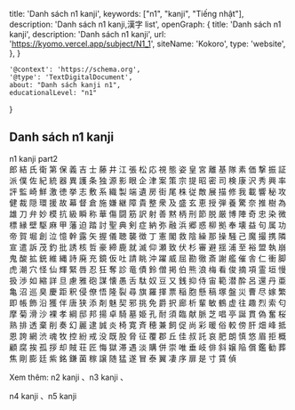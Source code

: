   title: 'Danh sách n1 kanji',
  keywords: ["n1", "kanji", "Tiếng nhật"],
  description: 'Danh sách n1 kanji,漢字 list',
  openGraph: {
    title: 'Danh sách n1 kanji',
    description: 'Danh sách n1 kanji',
    url: 'https://kyomo.vercel.app/subject/N1_1',
    siteName: 'Kokoro',
    type: 'website',
  },
}

    '@context': 'https://schema.org',
    '@type': 'TextDigitalDocument',
    about: "Danh sách kanji n1",
    educationalLevel: "n1"
}

## Danh sách n1 kanji
<Link href="/subject/N1_2">n1 kanji part2</Link><br/>

<Link href="/post/郎">郎</Link>
<Link href="/post/結">結</Link>
<Link href="/post/氏">氏</Link>
<Link href="/post/衛">衛</Link>
<Link href="/post/第">第</Link>
<Link href="/post/保">保</Link>
<Link href="/post/義">義</Link>
<Link href="/post/吉">吉</Link>
<Link href="/post/士">士</Link>
<Link href="/post/藤">藤</Link>
<Link href="/post/井">井</Link>
<Link href="/post/江">江</Link>
<Link href="/post/張">張</Link>
<Link href="/post/松">松</Link>
<Link href="/post/応">応</Link>
<Link href="/post/視">視</Link>
<Link href="/post/態">態</Link>
<Link href="/post/姿">姿</Link>
<Link href="/post/皇">皇</Link>
<Link href="/post/宮">宮</Link>
<Link href="/post/離">離</Link>
<Link href="/post/基">基</Link>
<Link href="/post/隊">隊</Link>
<Link href="/post/素">素</Link>
<Link href="/post/価">価</Link>
<Link href="/post/撃">撃</Link>
<Link href="/post/振">振</Link>
<Link href="/post/証">証</Link>
<Link href="/post/派">派</Link>
<Link href="/post/僕">僕</Link>
<Link href="/post/佐">佐</Link>
<Link href="/post/紀">紀</Link>
<Link href="/post/統">統</Link>
<Link href="/post/器">器</Link>
<Link href="/post/異">異</Link>
<Link href="/post/護">護</Link>
<Link href="/post/条">条</Link>
<Link href="/post/独">独</Link>
<Link href="/post/源">源</Link>
<Link href="/post/影">影</Link>
<Link href="/post/眼">眼</Link>
<Link href="/post/企">企</Link>
<Link href="/post/津">津</Link>
<Link href="/post/案">案</Link>
<Link href="/post/策">策</Link>
<Link href="/post/宗">宗</Link>
<Link href="/post/提">提</Link>
<Link href="/post/昭">昭</Link>
<Link href="/post/密">密</Link>
<Link href="/post/司">司</Link>
<Link href="/post/検">検</Link>
<Link href="/post/康">康</Link>
<Link href="/post/沢">沢</Link>
<Link href="/post/秀">秀</Link>
<Link href="/post/興">興</Link>
<Link href="/post/率">率</Link>
<Link href="/post/評">評</Link>
<Link href="/post/監">監</Link>
<Link href="/post/崎">崎</Link>
<Link href="/post/鮮">鮮</Link>
<Link href="/post/激">激</Link>
<Link href="/post/徳">徳</Link>
<Link href="/post/挙">挙</Link>
<Link href="/post/志">志</Link>
<Link href="/post/敷">敷</Link>
<Link href="/post/系">系</Link>
<Link href="/post/織">織</Link>
<Link href="/post/製">製</Link>
<Link href="/post/端">端</Link>
<Link href="/post/遺">遺</Link>
<Link href="/post/房">房</Link>
<Link href="/post/街">街</Link>
<Link href="/post/尾">尾</Link>
<Link href="/post/株">株</Link>
<Link href="/post/従">従</Link>
<Link href="/post/敵">敵</Link>
<Link href="/post/展">展</Link>
<Link href="/post/描">描</Link>
<Link href="/post/修">修</Link>
<Link href="/post/我">我</Link>
<Link href="/post/載">載</Link>
<Link href="/post/響">響</Link>
<Link href="/post/秘">秘</Link>
<Link href="/post/攻">攻</Link>
<Link href="/post/健">健</Link>
<Link href="/post/裁">裁</Link>
<Link href="/post/隠">隠</Link>
<Link href="/post/環">環</Link>
<Link href="/post/援">援</Link>
<Link href="/post/故">故</Link>
<Link href="/post/幕">幕</Link>
<Link href="/post/督">督</Link>
<Link href="/post/倉">倉</Link>
<Link href="/post/施">施</Link>
<Link href="/post/嫌">嫌</Link>
<Link href="/post/継">継</Link>
<Link href="/post/障">障</Link>
<Link href="/post/貴">貴</Link>
<Link href="/post/整">整</Link>
<Link href="/post/衆">衆</Link>
<Link href="/post/及">及</Link>
<Link href="/post/盛">盛</Link>
<Link href="/post/玄">玄</Link>
<Link href="/post/恵">恵</Link>
<Link href="/post/授">授</Link>
<Link href="/post/弾">弾</Link>
<Link href="/post/養">養</Link>
<Link href="/post/驚">驚</Link>
<Link href="/post/奈">奈</Link>
<Link href="/post/推">推</Link>
<Link href="/post/樹">樹</Link>
<Link href="/post/為">為</Link>
<Link href="/post/雄">雄</Link>
<Link href="/post/刀">刀</Link>
<Link href="/post/弁">弁</Link>
<Link href="/post/妙">妙</Link>
<Link href="/post/模">模</Link>
<Link href="/post/抗">抗</Link>
<Link href="/post/級">級</Link>
<Link href="/post/瞬">瞬</Link>
<Link href="/post/称">称</Link>
<Link href="/post/華">華</Link>
<Link href="/post/傷">傷</Link>
<Link href="/post/闘">闘</Link>
<Link href="/post/筋">筋</Link>
<Link href="/post/訳">訳</Link>
<Link href="/post/射">射</Link>
<Link href="/post/善">善</Link>
<Link href="/post/黙">黙</Link>
<Link href="/post/柄">柄</Link>
<Link href="/post/刑">刑</Link>
<Link href="/post/節">節</Link>
<Link href="/post/脱">脱</Link>
<Link href="/post/厳">厳</Link>
<Link href="/post/博">博</Link>
<Link href="/post/陣">陣</Link>
<Link href="/post/奇">奇</Link>
<Link href="/post/忠">忠</Link>
<Link href="/post/染">染</Link>
<Link href="/post/微">微</Link>
<Link href="/post/標">標</Link>
<Link href="/post/縁">縁</Link>
<Link href="/post/壁">壁</Link>
<Link href="/post/駆">駆</Link>
<Link href="/post/麻">麻</Link>
<Link href="/post/甲">甲</Link>
<Link href="/post/藩">藩</Link>
<Link href="/post/迫">迫</Link>
<Link href="/post/踏">踏</Link>
<Link href="/post/討">討</Link>
<Link href="/post/聖">聖</Link>
<Link href="/post/典">典</Link>
<Link href="/post/剣">剣</Link>
<Link href="/post/症">症</Link>
<Link href="/post/納">納</Link>
<Link href="/post/弥">弥</Link>
<Link href="/post/融">融</Link>
<Link href="/post/浜">浜</Link>
<Link href="/post/郷">郷</Link>
<Link href="/post/惑">惑</Link>
<Link href="/post/柳">柳</Link>
<Link href="/post/拠">拠</Link>
<Link href="/post/奉">奉</Link>
<Link href="/post/壊">壊</Link>
<Link href="/post/益">益</Link>
<Link href="/post/句">句</Link>
<Link href="/post/属">属</Link>
<Link href="/post/功">功</Link>
<Link href="/post/帝">帝</Link>
<Link href="/post/賀">賀</Link>
<Link href="/post/堀">堀</Link>
<Link href="/post/創">創</Link>
<Link href="/post/泣">泣</Link>
<Link href="/post/憶">憶</Link>
<Link href="/post/幹">幹</Link>
<Link href="/post/露">露</Link>
<Link href="/post/矢">矢</Link>
<Link href="/post/握">握</Link>
<Link href="/post/儀">儀</Link>
<Link href="/post/聴">聴</Link>
<Link href="/post/襲">襲</Link>
<Link href="/post/徴">徴</Link>
<Link href="/post/丁">丁</Link>
<Link href="/post/憲">憲</Link>
<Link href="/post/閣">閣</Link>
<Link href="/post/救">救</Link>
<Link href="/post/陰">陰</Link>
<Link href="/post/繰">繰</Link>
<Link href="/post/那">那</Link>
<Link href="/post/操">操</Link>
<Link href="/post/騒">騒</Link>
<Link href="/post/己">己</Link>
<Link href="/post/魔">魔</Link>
<Link href="/post/撮">撮</Link>
<Link href="/post/携">携</Link>
<Link href="/post/隣">隣</Link>
<Link href="/post/宣">宣</Link>
<Link href="/post/遣">遣</Link>
<Link href="/post/訴">訴</Link>
<Link href="/post/茂">茂</Link>
<Link href="/post/釣">釣</Link>
<Link href="/post/批">批</Link>
<Link href="/post/誘">誘</Link>
<Link href="/post/核">核</Link>
<Link href="/post/哲">哲</Link>
<Link href="/post/豪">豪</Link>
<Link href="/post/締">締</Link>
<Link href="/post/鹿">鹿</Link>
<Link href="/post/就">就</Link>
<Link href="/post/滅">滅</Link>
<Link href="/post/仰">仰</Link>
<Link href="/post/瀬">瀬</Link>
<Link href="/post/致">致</Link>
<Link href="/post/伏">伏</Link>
<Link href="/post/杉">杉</Link>
<Link href="/post/審">審</Link>
<Link href="/post/避">避</Link>
<Link href="/post/揺">揺</Link>
<Link href="/post/浦">浦</Link>
<Link href="/post/至">至</Link>
<Link href="/post/裕">裕</Link>
<Link href="/post/盟">盟</Link>
<Link href="/post/執">執</Link>
<Link href="/post/崩">崩</Link>
<Link href="/post/鬼">鬼</Link>
<Link href="/post/酸">酸</Link>
<Link href="/post/拡">拡</Link>
<Link href="/post/銃">銃</Link>
<Link href="/post/維">維</Link>
<Link href="/post/縄">縄</Link>
<Link href="/post/詩">詩</Link>
<Link href="/post/廃">廃</Link>
<Link href="/post/充">充</Link>
<Link href="/post/鏡">鏡</Link>
<Link href="/post/仮">仮</Link>
<Link href="/post/吐">吐</Link>
<Link href="/post/請">請</Link>
<Link href="/post/眺">眺</Link>
<Link href="/post/沖">沖</Link>
<Link href="/post/躍">躍</Link>
<Link href="/post/威">威</Link>
<Link href="/post/屈">屈</Link>
<Link href="/post/勘">勘</Link>
<Link href="/post/徹">徹</Link>
<Link href="/post/斎">斎</Link>
<Link href="/post/謝">謝</Link>
<Link href="/post/艦">艦</Link>
<Link href="/post/催">催</Link>
<Link href="/post/舎">舎</Link>
<Link href="/post/仁">仁</Link>
<Link href="/post/衝">衝</Link>
<Link href="/post/脚">脚</Link>
<Link href="/post/虎">虎</Link>
<Link href="/post/潮">潮</Link>
<Link href="/post/穴">穴</Link>
<Link href="/post/怪">怪</Link>
<Link href="/post/仙">仙</Link>
<Link href="/post/輝">輝</Link>
<Link href="/post/緊">緊</Link>
<Link href="/post/唇">唇</Link>
<Link href="/post/忍">忍</Link>
<Link href="/post/狂">狂</Link>
<Link href="/post/奪">奪</Link>
<Link href="/post/診">診</Link>
<Link href="/post/竜">竜</Link>
<Link href="/post/債">債</Link>
<Link href="/post/鈴">鈴</Link>
<Link href="/post/僧">僧</Link>
<Link href="/post/掲">掲</Link>
<Link href="/post/伯">伯</Link>
<Link href="/post/熊">熊</Link>
<Link href="/post/浪">浪</Link>
<Link href="/post/梅">梅</Link>
<Link href="/post/看">看</Link>
<Link href="/post/俊">俊</Link>
<Link href="/post/摘">摘</Link>
<Link href="/post/項">項</Link>
<Link href="/post/霊">霊</Link>
<Link href="/post/垣">垣</Link>
<Link href="/post/慢">慢</Link>
<Link href="/post/扱">扱</Link>
<Link href="/post/渉">渉</Link>
<Link href="/post/如">如</Link>
<Link href="/post/縮">縮</Link>
<Link href="/post/詳">詳</Link>
<Link href="/post/旦">旦</Link>
<Link href="/post/慮">慮</Link>
<Link href="/post/雅">雅</Link>
<Link href="/post/砲">砲</Link>
<Link href="/post/謀">謀</Link>
<Link href="/post/懐">懐</Link>
<Link href="/post/愚">愚</Link>
<Link href="/post/舌">舌</Link>
<Link href="/post/駄">駄</Link>
<Link href="/post/奴">奴</Link>
<Link href="/post/豆">豆</Link>
<Link href="/post/又">又</Link>
<Link href="/post/銭">銭</Link>
<Link href="/post/抑">抑</Link>
<Link href="/post/侍">侍</Link>
<Link href="/post/宙">宙</Link>
<Link href="/post/範">範</Link>
<Link href="/post/潜">潜</Link>
<Link href="/post/酔">酔</Link>
<Link href="/post/呂">呂</Link>
<Link href="/post/還">還</Link>
<Link href="/post/丹">丹</Link>
<Link href="/post/亜">亜</Link>
<Link href="/post/亀">亀</Link>
<Link href="/post/沼">沼</Link>
<Link href="/post/巡">巡</Link>
<Link href="/post/臭">臭</Link>
<Link href="/post/慶">慶</Link>
<Link href="/post/距">距</Link>
<Link href="/post/釈">釈</Link>
<Link href="/post/侵">侵</Link>
<Link href="/post/僚">僚</Link>
<Link href="/post/悟">悟</Link>
<Link href="/post/隆">隆</Link>
<Link href="/post/裂">裂</Link>
<Link href="/post/尋">尋</Link>
<Link href="/post/旗">旗</Link>
<Link href="/post/羅">羅</Link>
<Link href="/post/揮">揮</Link>
<Link href="/post/票">票</Link>
<Link href="/post/稲">稲</Link>
<Link href="/post/胞">胞</Link>
<Link href="/post/懸">懸</Link>
<Link href="/post/稿">稿</Link>
<Link href="/post/塚">塚</Link>
<Link href="/post/盤">盤</Link>
<Link href="/post/災">災</Link>
<Link href="/post/曹">曹</Link>
<Link href="/post/尽">尽</Link>
<Link href="/post/嫁">嫁</Link>
<Link href="/post/繁">繁</Link>
<Link href="/post/即">即</Link>
<Link href="/post/帳">帳</Link>
<Link href="/post/飾">飾</Link>
<Link href="/post/沿">沿</Link>
<Link href="/post/獲">獲</Link>
<Link href="/post/伴">伴</Link>
<Link href="/post/唐">唐</Link>
<Link href="/post/狭">狭</Link>
<Link href="/post/添">添</Link>
<Link href="/post/剤">剤</Link>
<Link href="/post/魅">魅</Link>
<Link href="/post/契">契</Link>
<Link href="/post/邪">邪</Link>
<Link href="/post/挑">挑</Link>
<Link href="/post/免">免</Link>
<Link href="/post/爵">爵</Link>
<Link href="/post/択">択</Link>
<Link href="/post/廊">廊</Link>
<Link href="/post/析">析</Link>
<Link href="/post/輩">輩</Link>
<Link href="/post/敏">敏</Link>
<Link href="/post/鶴">鶴</Link>
<Link href="/post/虚">虚</Link>
<Link href="/post/往">往</Link>
<Link href="/post/趣">趣</Link>
<Link href="/post/烈">烈</Link>
<Link href="/post/索">索</Link>
<Link href="/post/匂">匂</Link>
<Link href="/post/摩">摩</Link>
<Link href="/post/菊">菊</Link>
<Link href="/post/滑">滑</Link>
<Link href="/post/沙">沙</Link>
<Link href="/post/裸">裸</Link>
<Link href="/post/孝">孝</Link>
<Link href="/post/綱">綱</Link>
<Link href="/post/邸">邸</Link>
<Link href="/post/邦">邦</Link>
<Link href="/post/揚">揚</Link>
<Link href="/post/卓">卓</Link>
<Link href="/post/騎">騎</Link>
<Link href="/post/墓">墓</Link>
<Link href="/post/姫">姫</Link>
<Link href="/post/孔">孔</Link>
<Link href="/post/耐">耐</Link>
<Link href="/post/須">須</Link>
<Link href="/post/臨">臨</Link>
<Link href="/post/献">献</Link>
<Link href="/post/脈">脈</Link>
<Link href="/post/芝">芝</Link>
<Link href="/post/唱">唱</Link>
<Link href="/post/亭">亭</Link>
<Link href="/post/誕">誕</Link>
<Link href="/post/貫">貫</Link>
<Link href="/post/偽">偽</Link>
<Link href="/post/奮">奮</Link>
<Link href="/post/桜">桜</Link>
<Link href="/post/熟">熟</Link>
<Link href="/post/排">排</Link>
<Link href="/post/透">透</Link>
<Link href="/post/棄">棄</Link>
<Link href="/post/削">削</Link>
<Link href="/post/奏">奏</Link>
<Link href="/post/幻">幻</Link>
<Link href="/post/麗">麗</Link>
<Link href="/post/逮">逮</Link>
<Link href="/post/誠">誠</Link>
<Link href="/post/炎">炎</Link>
<Link href="/post/椅">椅</Link>
<Link href="/post/寛">寛</Link>
<Link href="/post/斉">斉</Link>
<Link href="/post/穂">穂</Link>
<Link href="/post/兼">兼</Link>
<Link href="/post/飼">飼</Link>
<Link href="/post/促">促</Link>
<Link href="/post/尚">尚</Link>
<Link href="/post/彩">彩</Link>
<Link href="/post/暖">暖</Link>
<Link href="/post/俗">俗</Link>
<Link href="/post/較">較</Link>
<Link href="/post/傍">傍</Link>
<Link href="/post/肝">肝</Link>
<Link href="/post/畑">畑</Link>
<Link href="/post/峰">峰</Link>
<Link href="/post/抵">抵</Link>
<Link href="/post/恩">恩</Link>
<Link href="/post/誇">誇</Link>
<Link href="/post/網">網</Link>
<Link href="/post/渋">渋</Link>
<Link href="/post/魂">魂</Link>
<Link href="/post/牧">牧</Link>
<Link href="/post/控">控</Link>
<Link href="/post/紛">紛</Link>
<Link href="/post/戒">戒</Link>
<Link href="/post/没">没</Link>
<Link href="/post/既">既</Link>
<Link href="/post/股">股</Link>
<Link href="/post/脅">脅</Link>
<Link href="/post/征">征</Link>
<Link href="/post/覆">覆</Link>
<Link href="/post/郡">郡</Link>
<Link href="/post/丘">丘</Link>
<Link href="/post/佳">佳</Link>
<Link href="/post/叔">叔</Link>
<Link href="/post/託">託</Link>
<Link href="/post/哀">哀</Link>
<Link href="/post/肥">肥</Link>
<Link href="/post/朗">朗</Link>
<Link href="/post/慎">慎</Link>
<Link href="/post/悠">悠</Link>
<Link href="/post/眉">眉</Link>
<Link href="/post/拒">拒</Link>
<Link href="/post/概">概</Link>
<Link href="/post/顧">顧</Link>
<Link href="/post/腐">腐</Link>
<Link href="/post/挨">挨</Link>
<Link href="/post/孤">孤</Link>
<Link href="/post/拶">拶</Link>
<Link href="/post/却">却</Link>
<Link href="/post/賊">賊</Link>
<Link href="/post/荘">荘</Link>
<Link href="/post/匠">匠</Link>
<Link href="/post/悔">悔</Link>
<Link href="/post/獄">獄</Link>
<Link href="/post/滞">滞</Link>
<Link href="/post/遇">遇</Link>
<Link href="/post/淡">淡</Link>
<Link href="/post/購">購</Link>
<Link href="/post/併">併</Link>
<Link href="/post/崇">崇</Link>
<Link href="/post/唯">唯</Link>
<Link href="/post/垂">垂</Link>
<Link href="/post/岐">岐</Link>
<Link href="/post/俳">俳</Link>
<Link href="/post/斜">斜</Link>
<Link href="/post/嬢">嬢</Link>
<Link href="/post/陥">陥</Link>
<Link href="/post/償">償</Link>
<Link href="/post/鑑">鑑</Link>
<Link href="/post/勧">勧</Link>
<Link href="/post/葬">葬</Link>
<Link href="/post/焦">焦</Link>
<Link href="/post/剛">剛</Link>
<Link href="/post/膨">膨</Link>
<Link href="/post/廷">廷</Link>
<Link href="/post/紫">紫</Link>
<Link href="/post/銘">銘</Link>
<Link href="/post/鎌">鎌</Link>
<Link href="/post/菌">菌</Link>
<Link href="/post/稼">稼</Link>
<Link href="/post/譲">譲</Link>
<Link href="/post/随">随</Link>
<Link href="/post/猛">猛</Link>
<Link href="/post/遂">遂</Link>
<Link href="/post/冒">冒</Link>
<Link href="/post/泰">泰</Link>
<Link href="/post/翼">翼</Link>
<Link href="/post/凄">凄</Link>
<Link href="/post/序">序</Link>
<Link href="/post/扉">扉</Link>
<Link href="/post/是">是</Link>
<Link href="/post/寸">寸</Link>
<Link href="/post/賃">賃</Link>
<Link href="/post/偵">偵</Link>

Xem thêm: <Link href="/subject/N2">n2 kanji </Link>、<Link href="/subject/N3">n3 kanji </Link>、
<Link href="/subject/N4">n4 kanji </Link>、<Link href="/subject/N5">n5 kanji </Link>